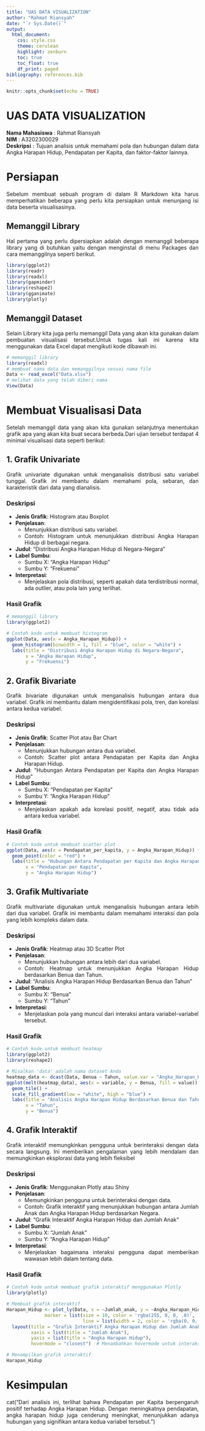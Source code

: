 ```yaml
---
title: "UAS DATA VISUALIZATION"
author: "Rahmat Riansyah"
date: "`r Sys.Date()`"
output: 
  html_document:
    css: style.css
    theme: cerulean
    highlight: zenburn
    toc: true
    toc_float: true
    df_print: paged
bibliography: references.bib
---
```


```{=html}
<style>
body{
text-align: justify}
</style>
```
```r
knitr::opts_chunk$set(echo = TRUE)
```

# UAS DATA VISUALIZATION

**Nama Mahasiswa**    : Rahmat Riansyah  
**NIM**               : A3202300029  
**Deskripsi**         : Tujuan analisis untuk memahami pola dan hubungan dalam data Angka Harapan Hidup, Pendapatan per Kapita, dan faktor-faktor lainnya.

# Persiapan
Sebelum membuat sebuah program di dalam R Markdown kita harus memperhatikan beberapa yang perlu kita persiapkan untuk menunjang isi data beserta visualisasinya.

## Memanggil Library
Hal pertama yang perlu dipersiapkan adalah dengan memanggil beberapa library yang di butuhkan yaitu dengan menginstal di menu Packages dan cara memanggilnya seperti berikut.

```r
library(ggplot2)
library(readr)
library(readxl)
library(gapminder)
library(reshape2)
library(gganimate)
library(plotly)
```

## Memanggil Dataset
Selain Library kita juga perlu memanggil Data yang akan kita gunakan dalam pembuatan visualisasi tersebut.Untuk tugas kali ini karena kita menggunakan data Excel dapat mengikuti kode dibawah ini.

```r
# memanggil library
library(readxl)
# membuat nama data dan memanggilnya sesuai nama file
Data <- read_excel("Data.xlsx")
# melihat data yang telah diberi nama
View(Data)
```

# Membuat Visualisasi Data
Setelah memanggil data yang akan kita gunakan selanjutnya menentukan grafik apa yang akan kita buat secara berbeda.Dari ujian tersebut terdapat 4 minimal visualisasi data seperti berikut:

## **1. Grafik Univariate**
Grafik univariate digunakan untuk menganalisis distribusi satu variabel tunggal. Grafik ini membantu dalam memahami pola, sebaran, dan karakteristik dari data yang dianalisis.

### Deskripsi
- **Jenis Grafik**: Histogram atau Boxplot
- **Penjelasan**: 
  - Menunjukkan distribusi satu variabel.
  - Contoh: Histogram untuk menunjukkan distribusi Angka Harapan Hidup di berbagai negara.
- **Judul**: "Distribusi Angka Harapan Hidup di Negara-Negara"
- **Label Sumbu**:
  - Sumbu X: "Angka Harapan Hidup"
  - Sumbu Y: "Frekuensi"
- **Interpretasi**: 
  - Menjelaskan pola distribusi, seperti apakah data terdistribusi normal, ada outlier, atau pola lain yang terlihat.

### Hasil Grafik
```r
# memanggil library
library(ggplot2)

# Contoh kode untuk membuat histogram
ggplot(Data, aes(x = Angka_Harapan_Hidup)) +
  geom_histogram(binwidth = 1, fill = "blue", color = "white") +
  labs(title = "Distribusi Angka Harapan Hidup di Negara-Negara",
       x = "Angka Harapan Hidup",
       y = "Frekuensi")
```


## **2. Grafik Bivariate**
Grafik bivariate digunakan untuk menganalisis hubungan antara dua variabel. Grafik ini membantu dalam mengidentifikasi pola, tren, dan korelasi antara kedua variabel.

### Deskripsi
- **Jenis Grafik**: Scatter Plot atau Bar Chart
- **Penjelasan**: 
  - Menunjukkan hubungan antara dua variabel.
  - Contoh: Scatter plot antara Pendapatan per Kapita dan Angka Harapan Hidup.
- **Judul**: "Hubungan Antara Pendapatan per Kapita dan Angka Harapan Hidup"
- **Label Sumbu**:
  - Sumbu X: "Pendapatan per Kapita"
  - Sumbu Y: "Angka Harapan Hidup"
- **Interpretasi**: 
  - Menjelaskan apakah ada korelasi positif, negatif, atau tidak ada antara kedua variabel.

### Hasil Grafik
```r
# Contoh kode untuk membuat scatter plot
ggplot(Data, aes(x = Pendapatan_per_kapita, y = Angka_Harapan_Hidup)) +
  geom_point(color = "red") +
  labs(title = "Hubungan Antara Pendapatan per Kapita dan Angka Harapan Hidup",
       x = "Pendapatan per Kapita",
       y = "Angka Harapan Hidup")
```

## **3. Grafik Multivariate**
Grafik multivariate digunakan untuk menganalisis hubungan antara lebih dari dua variabel. Grafik ini membantu dalam memahami interaksi dan pola yang lebih kompleks dalam data.

### Deskripsi
- **Jenis Grafik**: Heatmap atau 3D Scatter Plot
- **Penjelasan**: 
  - Menunjukkan hubungan antara lebih dari dua variabel.
  - Contoh: Heatmap untuk menunjukkan Angka Harapan Hidup berdasarkan Benua dan Tahun.
- **Judul**: "Analisis Angka Harapan Hidup Berdasarkan Benua dan Tahun"
- **Label Sumbu**:
  - Sumbu X: "Benua"
  - Sumbu Y: "Tahun"
- **Interpretasi**: 
  - Menjelaskan pola yang muncul dari interaksi antara variabel-variabel tersebut.

### Hasil Grafik
```r
# Contoh kode untuk membuat heatmap
library(ggplot2)
library(reshape2)

# Misalkan 'data' adalah nama dataset Anda
heatmap_data <- dcast(Data, Benua ~ Tahun, value.var = "Angka_Harapan_Hidup")
ggplot(melt(heatmap_data), aes(x = variable, y = Benua, fill = value)) +
  geom_tile() +
  scale_fill_gradient(low = "white", high = "blue") +
  labs(title = "Analisis Angka Harapan Hidup Berdasarkan Benua dan Tahun",
       x = "Tahun",
       y = "Benua")
```

## **4. Grafik Interaktif**
Grafik interaktif memungkinkan pengguna untuk berinteraksi dengan data secara langsung. Ini memberikan pengalaman yang lebih mendalam dan memungkinkan eksplorasi data yang lebih fleksibel

### Deskripsi
- **Jenis Grafik**: Menggunakan Plotly atau Shiny
- **Penjelasan**: 
  - Memungkinkan pengguna untuk berinteraksi dengan data.
  - Contoh: Grafik interaktif yang menunjukkan hubungan antara Jumlah Anak dan Angka Harapan Hidup berdasarkan Negara.
- **Judul**: "Grafik Interaktif Angka Harapan Hidup dan Jumlah Anak"
- **Label Sumbu**:
  - Sumbu X: "Jumlah Anak"
  - Sumbu Y: "Angka Harapan Hidup"
- **Interpretasi**: 
  - Menjelaskan bagaimana interaksi pengguna dapat memberikan wawasan lebih dalam tentang data.

### Hasil Grafik
```r
# Contoh kode untuk membuat grafik interaktif menggunakan Plotly
library(plotly)

# Membuat grafik interaktif
Harapan_Hidup <- plot_ly(Data, x = ~Jumlah_anak, y = ~Angka_Harapan_Hidup, type = 'scatter', mode = 'markers', 
              marker = list(size = 10, color = 'rgba(255, 0, 0, .8)', 
                            line = list(width = 2, color = 'rgba(0, 0, 0, .8)'))) %>%
  layout(title = "Grafik Interaktif Angka Harapan Hidup dan Jumlah Anak",
         xaxis = list(title = "Jumlah Anak"),
         yaxis = list(title = "Angka Harapan Hidup"),
         hovermode = "closest")  # Menambahkan hovermode untuk interaksi yang lebih baik

# Menampilkan grafik interaktif
Harapan_Hidup
```

# Kesimpulan
cat("Dari analisis ini, terlihat bahwa Pendapatan per Kapita berpengaruh positif terhadap Angka Harapan Hidup. 
Dengan meningkatnya pendapatan, angka harapan hidup juga cenderung meningkat, menunjukkan adanya hubungan yang signifikan 
antara kedua variabel tersebut.")